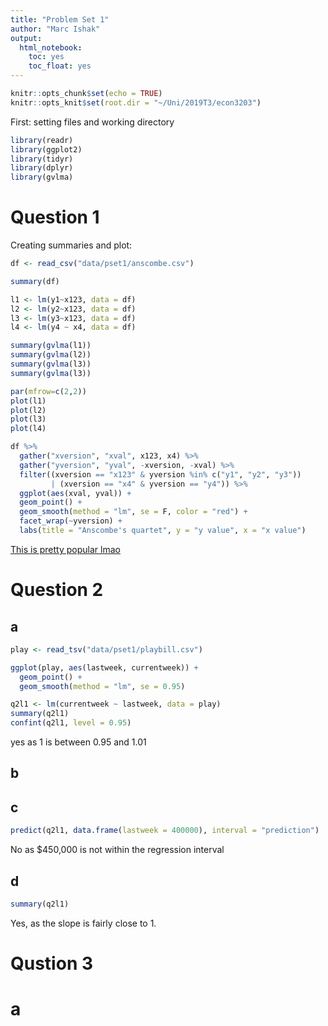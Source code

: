 ---
title: "Problem Set 1"
author: "Marc Ishak"
output:
  html_notebook:
    toc: yes
    toc_float: yes
---

```{r setup, include=FALSE}
knitr::opts_chunk$set(echo = TRUE)
knitr::opts_knit$set(root.dir = "~/Uni/2019T3/econ3203")

```


First: setting files and working directory
```{r}
library(readr)
library(ggplot2)
library(tidyr)
library(dplyr)
library(gvlma)
```

# Question 1

Creating summaries and plot:

```{r}
df <- read_csv("data/pset1/anscombe.csv")

summary(df)

l1 <- lm(y1~x123, data = df)
l2 <- lm(y2~x123, data = df)
l3 <- lm(y3~x123, data = df)
l4 <- lm(y4 ~ x4, data = df)

summary(gvlma(l1))
summary(gvlma(l2))
summary(gvlma(l3))
summary(gvlma(l3))

par(mfrow=c(2,2))
plot(l1)
plot(l2)
plot(l3)
plot(l4)
```



```{r}
df %>% 
  gather("xversion", "xval", x123, x4) %>% 
  gather("yversion", "yval", -xversion, -xval) %>% 
  filter((xversion == "x123" & yversion %in% c("y1", "y2", "y3")) 
         | (xversion == "x4" & yversion == "y4")) %>% 
  ggplot(aes(xval, yval)) +
  geom_point() + 
  geom_smooth(method = "lm", se = F, color = "red") + 
  facet_wrap(~yversion) +
  labs(title = "Anscombe's quartet", y = "y value", x = "x value")
```


[This is pretty popular lmao](https://en.wikipedia.org/wiki/Anscombe%27s_quartet)

# Question 2
## a
```{r}
play <- read_tsv("data/pset1/playbill.csv")

ggplot(play, aes(lastweek, currentweek)) +
  geom_point() +
  geom_smooth(method = "lm", se = 0.95)

q2l1 <- lm(currentweek ~ lastweek, data = play)
summary(q2l1)
confint(q2l1, level = 0.95)

```




yes as 1 is between 0.95 and 1.01

## b


## c

```{r}
predict(q2l1, data.frame(lastweek = 400000), interval = "prediction")
```

No as $450,000 is not within the regression interval


## d

```{r}
summary(q2l1)
```

Yes, as the slope is fairly close to 1.


# Qustion 3

# a
